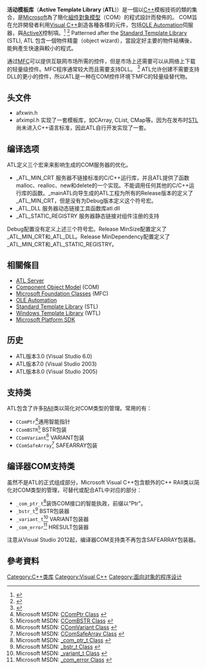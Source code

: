 {{noteTA
|G1=IT
}}
'''活动模板库'''（'''Active Template Library''' ('''ATL''')）是一個以[[C++|C++]]模板技術的類的集合，是[[Microsoft|Microsoft]]為了簡化[[組件對象模型|組件對象模型]]（COM）的程式設計而發佈的。 COM旨在允許開發者利用[[Visual_C++|Visual C++]]創造各種各樣的元件，包括[[OLE_Automation|OLE Automation]]伺服器，與[[ActiveX|ActiveX]]控制項。<ref>{{cite book
| title = ATL COM
| url = https://archive.org/details/beginningatlcomp00grim
| edition = 1st edition
| chapter = ATL and COM
| pages = pg. 6
| last = Grimes
| first = Richard
| year = 1998
| publisher = Wrox Press
| id = ISBN 1-86100-249-1
}}</ref> 
<ref>{{cite book
| title = Beginning ATL 3 COM Programming
| edition = 1st edition
| chapter = Building and calling a COM object using ATL
| pages = pg. 63
| last = Grimes
| first = Richard
| year = 1999
| publisher = Wrox Press
| id = ISBN 978-1-86100-120-7
}}</ref>
Patterned after the [[標準模板庫|Standard Template Library]]  (STL), ATL 包含一個物件精靈（object wizard），當設定好主要的物件結構後，能夠產生快速與較小的程式。

通过[[MFC|MFC]]可以提供互联网市场所需的控件，但是市场上还需要可以从网络上下载的轻量级控件。MFC程序通常较大而且需要支持DLL。 <ref>{{cite book
| title = Visual C++ 6 Unleashed
| edition = 1st edition
| chapter = Active Documents
| pages = pg. 733
| last = Williams
| first = Mickey
| year = 2000
| publisher = Sams
| id = ISBN 978-0-672-31241-0
}}</ref> ATL允许创建不需要支持DLL的更小的控件，所以ATL是一种在COM控件环境下MFC的轻量级替代物。
==头文件==
*afxwin.h
*afximpl.h  实现了一套模板库，如CArray, CList, CMap等。因为在发布时[[標準模板庫|STL]]尚未进入C++语言标准，因此ATL自行开发实现了一套。
== 编译选项==
ATL定义三个宏来来影响生成的COM服务器的优化。
*_ATL_MIN_CRT             服务器不链接标准的C/C++运行库，并且ATL提供了函数malloc、realloc、new和delete的一个实现。不能调用任何其他的C/C++运行库的函数。_mainATL向导生成的ATL工程为所有的Release版本的定义了_ATL_MIN_CRT，但是没有为Debug版本定义这个符号宏。
*_ATL_DLL                  服务器动态链接工具函数库atl.dll
*_ATL_STATIC_REGISTRY    服务器静态链接对组件注册的支持

Debug配置没有定义上述三个符号宏。Release MinSize配置定义了_ATL_MIN_CRT和_ATL_DLL。Release MinDependency配置定义了_ATL_MIN_CRT和_ATL_STATIC_REGISTRY。

== 相關條目 ==
* [[ATL_Server|ATL Server]]
* [[組件對象模型|Component Object Model]] (COM)
* [[MFC|Microsoft Foundation Classes]] (MFC)
* [[OLE_Automation|OLE Automation]]
* [[標準模板庫|Standard Template Library]] (STL)
* [[WTL|Windows Template Library]] (WTL)
* [[Microsoft_Platform_SDK|Microsoft Platform SDK]]
==历史==
*ATL版本3.0  (Visual Studio 6.0)
*ATL版本7.0  (Visual Studio 2003)
*ATL版本8.0  (Visual Studio 2005)

== 支持类 ==
ATL包含了许多[[RAII|RAII]]类以简化对COM类型的管理。常用的有： 

* <code>CComPtr<T></code><ref>Microsoft MSDN: [https://msdn.microsoft.com/en-us/library/ezzw7k98.aspx CComPtr Class] {{Wayback|url=https://msdn.microsoft.com/en-us/library/ezzw7k98.aspx |date=20180112214831 }}</ref>通用智能指针
* <code>CComBSTR</code><ref>Microsoft MSDN: [https://msdn.microsoft.com/en-us/library/zh7x9w3f.aspx CComBSTR Class] {{Wayback|url=https://msdn.microsoft.com/en-us/library/zh7x9w3f.aspx |date=20180112214757 }}</ref> BSTR包装
* <code>CComVariant</code><ref>Microsoft MSDN: [https://msdn.microsoft.com/en-us/library/ac97df2h.aspx CComVariant Class] {{Wayback|url=https://msdn.microsoft.com/en-us/library/ac97df2h.aspx |date=20180112214813 }}</ref> VARIANT包装
* <code>CComSafeArray<T></code><ref>Microsoft MSDN: [https://msdn.microsoft.com/en-us/library/3xzbsee8.aspx CComSafeArray Class] {{Wayback|url=https://msdn.microsoft.com/en-us/library/3xzbsee8.aspx |date=20180112214842 }}</ref> SAFEARRAY包装

== 编译器COM支持类 ==
虽然不是ATL的正式组成部分，Microsoft Visual C++包含额外的C++ RAII类以简化对COM类型的管理，可替代或配合ATL中对应的部分：

* <code>_com_ptr_t</code><ref>Microsoft MSDN: [https://msdn.microsoft.com/en-us/library/417w8b3b.aspx _com_ptr_t Class] {{Wayback|url=https://msdn.microsoft.com/en-us/library/417w8b3b.aspx |date=20180112214803 }}</ref>装饰COM接口的智能执政，前缀以"Ptr"。
* <code>_bstr_t</code><ref>Microsoft MSDN: [https://msdn.microsoft.com/en-us/library/zthfhkd6.aspx _bstr_t Class] {{Wayback|url=https://msdn.microsoft.com/en-us/library/zthfhkd6.aspx |date=20180112214807 }}</ref> BSTR包装器
* <code>_variant_t</code><ref>Microsoft MSDN: [https://msdn.microsoft.com/en-us/library/x295h94e.aspx _variant_t Class] {{Wayback|url=https://msdn.microsoft.com/en-us/library/x295h94e.aspx |date=20180112214839 }}</ref> VARIANT包装器
* <code>_com_error</code><ref>Microsoft MSDN: [https://msdn.microsoft.com/en-us/library/0ye3k36s.aspx _com_error Class] {{Wayback|url=https://msdn.microsoft.com/en-us/library/0ye3k36s.aspx |date=20180112214810 }}</ref> HRESULT包装器
注意从Visual Studio 2012起，编译器COM支持类不再包含SAFEARRAY包装器。

== 參考資料 ==
<references/>

{{Microsoft APIs}}

[[Category:C++类库|Category:C++类库]]
[[Category:Visual_C++|Category:Visual C++]]
[[Category:面向对象的程序设计|Category:面向对象的程序设计]]